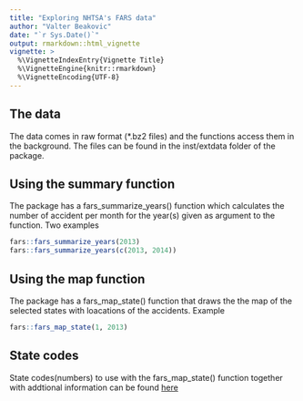 ```yaml
---
title: "Exploring NHTSA's FARS data"
author: "Valter Beakovic"
date: "`r Sys.Date()`"
output: rmarkdown::html_vignette
vignette: >
  %\VignetteIndexEntry{Vignette Title}
  %\VignetteEngine{knitr::rmarkdown}
  %\VignetteEncoding{UTF-8}
---
```


## The data

The data comes in raw format (*.bz2 files) and the functions access them in the background. The files can be found in the inst/extdata folder of the package.

## Using the summary function

The package has a fars_summarize_years() function which calculates the number of accident per month for the year(s) given as argument to the function.
Two examples

```r
fars::fars_summarize_years(2013)
fars::fars_summarize_years(c(2013, 2014))
```


## Using the map function

The package has a fars_map_state() function that draws the the map of the selected states with loacations of the accidents.
Example

```r
fars::fars_map_state(1, 2013)
```

## State codes

State codes(numbers) to use with the fars_map_state() function together with addtional information can be found [here](http://www.nber.org/fars/ftp.nhtsa.dot.gov/fars/FARS-DOC/Analytical%20User%20Guide/USERGUIDE-2015.pdf)
